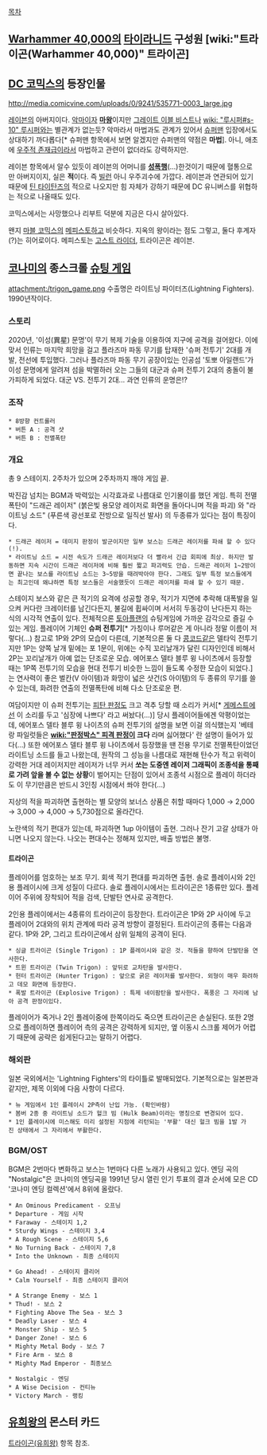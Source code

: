 [[목차]]

== [[Warhammer 40,000]]의 [[타이라니드]] 구성원 [wiki:"트라이곤(Warhammer 40,000)" 트라이곤] ==

== [[DC 코믹스]]의 등장인물 ==
http://media.comicvine.com/uploads/0/9241/535771-0003_large.jpg

[[레이븐(DC 코믹스)|레이븐]]의 아버지이다. [[악마]]이자 '''[[마왕]]'''이지만 [[그레이트 이블 비스트]]나 [[wiki: "루시퍼#s-10" 루시퍼]]와는 별관계가 없는듯? 악마라서 마법과도 관계가 있어서 [[슈퍼맨]] 입장에서도 상대하기 까다롭다[* 슈퍼맨 항목에서 보면 알겠지만 슈퍼맨의 약점은 '''마법''']. 아니, 애초에 [[우주적 존재]]급이라서 마법하고 관련이 없더라도 강력하지만.

레이븐 항목에서 알수 있듯이 레이븐의 어머니를 '''[[성폭행]]'''(...)한것이기 때문에 혈통으로만 아버지이지, 실은 '''적'''이다. 즉 [[빌런]] 아니 우주괴수에 가깝다. 레이븐과 연관되어 있기 때문에 [[틴 타이탄즈]]의 적으로 나오지만 힘 자체가 강하기 때문에 DC 유니버스를 위협하는 적으로 나올때도 있다.

코믹스에서는 사망했으나 리부트 덕분에 지금은 다시 살아있다.

왠지 [[마블 코믹스]]의 [[메피스토]]하고 비슷하다. 지옥의 왕이라는 점도 그렇고, 둘다 후계자(?)는 히어로이다. 메피스토는 [[고스트 라이더]], 트라이곤은 레이븐.

== [[코나미]]의 종스크롤 [[슈팅 게임]] ==
attachment:/trigon_game.png
수출명은 라이트닝 파이터즈(Lightning Fighters). 1990년작이다.

=== 스토리 ===

2020년, '이성(異星) 문명'이 무기 복제 기술을 이용하여 지구에 공격을 걸어왔다. 이에 맞서 인류는 마지막 희망을 걸고 플라즈마 파동 무기를 탑재한 '슈퍼 전투기' 2대를 개발, 전선에 투입했다. 그러나 플라즈마 파동 무기 공장이있는 인공섬 '토뽀 아일랜드'가 이성 문명에게 알려져 섬을 박멸하러 오는 그들의 대군과 슈퍼 전투기 2대의 충돌이 불가피하게 되었다. 대군 VS. 전투기 2대... 과연 인류의 운명은!?

=== 조작 ===
 * 8방향 컨트롤러
 * 버튼 A : 공격 샷
 * 버튼 B : 전멸폭탄

=== 개요 ===
총 9 스테이지. 2주차가 있으며 2주차까지 깨야 게임 끝.

박진감 넘치는 BGM과 박력있는 시각효과로 나름대로 인기몰이를 했던 게임. 특히 전멸폭탄이 "드래곤 레이저" (붉은빛 용모양 레이저로 화면을 돌아다니며 적을 파괴) 와 "라이트닝 소드" (푸른색 광선포로 전방으로 일직선 발사) 의 두종류가 있다는 점이 특징이다.

 * 드래곤 레이저 = 데미지 판정이 발군이지만 일부 보스는 드래곤 레이저를 파쇄 할 수 있다(!).
 * 라이트닝 소드 = 시전 속도가 드래곤 레이저보다 더 빨라서 긴급 회피에 최상. 하지만 발동하면 지속 시간이 드래곤 레이저에 비해 훨씬 짧고 파괴력도 안습. 드래곤 레이저 1~2방이면 끝나는 보스를 라이트닝 소드는 3~5방을 때려박아야 한다. 그래도 일부 특정 보스들에게는 최고인데 왜냐하면 특정 보스들은 서술했듯이 드래곤 레이저를 파쇄 할 수 있기 때문.

스테이지 보스와 같은 큰 적기의 요격에 성공할 경우, 적기가 지면에 추락해 대폭발을 일으켜 커다란 크레이터를 남긴다든지, 불길에 휩싸이며 서서히 두동강이 난다든지 하는 식의 시각적 연출이 있다. 전체적으론 [[토아플랜]]의 슈팅게임에 가까운 감각으로 즐길 수 있는 게임. 플레이어 기체인 '''슈퍼 전투기'''[* 가칭이나 루머같은 게 아니라 정말 이름이 저렇다(...) 참고로 1P와 2P의 모습이 다른데, 기본적으론 둘 다 [[콩코드]]같은 델타익 전투기지만 1P는 양쪽 날개 밑에는 포 1문이, 위에는 수직 꼬리날개가 달린 디자인인데 비해서 2P는 꼬리날개가 아예 없는 단조로운 모습. 에어포스 델타 블루 윙 나이츠에서 등장할 때는 1P쪽 전투기의 모습을 현대 전투기 비슷한 느낌이 들도록 수정한 모습이 되었다.]는 연사력이 좋은 벌칸(V 아이템)과 화망이 넓은 샷건(S 아이템)의 두 종류의 무기를 쓸 수 있는데, 화려한 연출의 전멸폭탄에 비해 다소 단조로운 편.

여담이지만 이 슈퍼 전투기는 [[피탄 판정]]도 크고 격추 당할 때 소리가 커서[* [[게메스트]]에선 이 소리를 두고 '심장에 나쁘다' 라고 써놨다(...)] 당시 플레이어들에겐 악평이었는데, 에어포스 델타 블루 윙 나이츠의 슈퍼 전투기의 설명을 보면 이걸 의식했는지 '베테랑 파일럿들은 '''[[wiki:"판정박스" 피격 판정]]이 크다''' 라며 싫어했다' 란 설명이 들어가 있다(...) 또한 에어포스 델타 블루 윙 나이츠에서 등장했을 땐 전용 무기로 전멸폭탄이었던 라이트닝 소드를 들고 나왔는데, 원작의 그 성능을 나름대로 재현해 탄수가 적고 위력이 강력한 거대 레이저지만 레이저가 너무 커서 '''쏘는 도중엔 레이저 그래픽이 조종석을 통째로 가려 앞을 볼 수 없는 상황'''이 벌어지는 단점이 있어서 조종석 시점으로 플레이 하더라도 이 무기만큼은 반드시 3인칭 시점에서 쏴야 한다(...)

지상의 적을 파괴하면 출현하는 별 모양의 보너스 상품은 취할 때마다 1,000 → 2,000 → 3,000 → 4,000 → 5,730점으로 올라간다.

노란색의 적기 편대가 있는데, 파괴하면 1up 아이템이 출현. 그러나 잔기 고갈 상태가 아니면 나오지 않는다. 나오는 편대수는 정해져 있지만, 배출 방법은 불명.

==== 트라이곤 ====
플레이어를 엄호하는 보조 무기. 회색 적기 편대를 파괴하면 출현. 솔로 플레이시와 2인용 플레이시에 크게 성질이 다르다. 솔로 플레이시에서는 트라이곤은 1종류만 있다. 플레이어 주위에 장착되어 적을 검색, 단발탄 연사로 공격한다.

2인용 플레이에서는 4종류의 트라이곤이 등장한다. 트라이곤은 1P와 2P 사이에 두고 플레이어 2대와의 위치 관계에 따라 공격 방향이 결정된다. 트라이곤의 종류는 다음과 같다. 1P와 2P, 그리고 트라이곤에서 삼위 일체의 공격이 된다. 

 * 싱글 트라이곤 (Single Trigon) : 1P 플레이시와 같은 것. 적들을 향하여 단발탄을 연사한다.
 * 트윈 트라이곤 (Twin Trigon) : 앞뒤로 교차탄을 발사한다.
 * 헌터 트라이곤 (Hunter Trigon) : 앞으로 굵은 레이저를 발사한다. 외형이 매우 화려하고 데모 화면에 등장한다.
 * 폭발 트라이곤 (Explosive Trigon) : 특제 네이팜탄을 발사한다. 폭풍은 그 자리에 남아 공격 판정이있다.

플레이어가 죽거나 2인 플레이중에 한쪽이라도 죽으면 트라이곤은 손실된다. 또한 2명으로 플레이하면 플레이어 측의 공격은 강력하게 되지만, 옆 이동시 스크롤 제어가 어렵기 때문에 공략은 쉽게된다고는 말하기 어렵다.

=== 해외판 ===
일본 국외에서는 'Lightning Fighters'의 타이틀로 발매되었다. 기본적으로는 일본판과 같지만, 제목 이외에 다음 사항이 다르다.

 * 뉴 게임에서 1인 플레이시 2P측이 난입 가능. (확인바람)
 * 봄버 2종 중 라이트닝 소드가 헐크 빔 (Hulk Beam)이라는 명칭으로 변경되어 있다.
 * 1인 플레이시에 미스해도 미리 설정된 지점에 리턴되는 '부활' 대신 헐크 빔을 1발 가진 상태에서 그 자리에서 부활한다.

=== BGM/OST ===
BGM은 2번마다 변화하고 보스는 1번마다 다른 노래가 사용되고 있다. 엔딩 곡의 "Nostalgic"은 코나미의 엔딩곡을 1991년 당시 열린 인기 투표의 결과 순서에 모은 CD '코나미 엔딩 컬렉션'에서 8위에 올랐다.

 * An Ominous Predicament - 오프닝
 * Departure - 게임 시작
 * Faraway - 스테이지 1,2
 * Sturdy Wings - 스테이지 3,4
 * A Rough Scene - 스테이지 5,6
 * No Turning Back - 스테이지 7,8
 * Into the Unknown - 최종 스테이지

 * Go Ahead! - 스테이지 클리어
 * Calm Yourself - 최종 스테이지 클리어

 * A Strange Enemy - 보스 1
 * Thud! - 보스 2
 * Fighting Above The Sea - 보스 3
 * Deadly Laser - 보스 4
 * Monster Ship - 보스 5
 * Danger Zone! - 보스 6
 * Mighty Metal Body - 보스 7
 * Fire Arm - 보스 8
 * Mighty Mad Emperor - 최종보스

 * Nostalgic - 엔딩 
 * A Wise Decision - 컨티뉴
 * Victory March - 랭킹

== [[유희왕]]의 몬스터 카드 ==
[[트라이곤(유희왕)]] 항목 참조.
